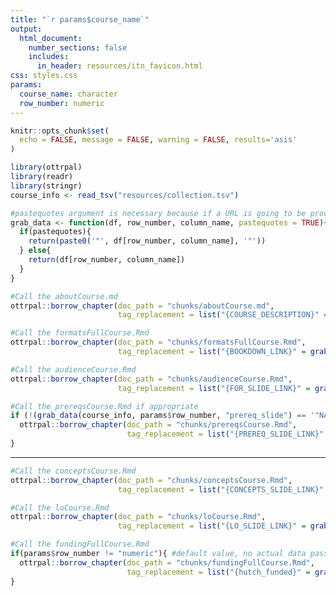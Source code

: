 ```yaml
---
title: "`r params$course_name`"
output:
  html_document:
    number_sections: false
    includes:
      in_header: resources/itn_favicon.html
css: styles.css
params:
  course_name: character
  row_number: numeric
---
```


```r
knitr::opts_chunk$set(
  echo = FALSE, message = FALSE, warning = FALSE, results='asis'
)
```

```r
library(ottrpal)
library(readr)
library(stringr)
course_info <- read_tsv("resources/collection.tsv")
```

```r
#pastequotes argument is necessary because if a URL is going to be processed within an R code block, it needs to be within quotes (any slides getting included with `ottrpal::include_slide` or checked for availability (e.g., leanpub and coursera) or to split multiples within a variable (e.g., audience))
grab_data <- function(df, row_number, column_name, pastequotes = TRUE){
  if(pastequotes){
    return(paste0('"', df[row_number, column_name], '"'))
  } else{
    return(df[row_number, column_name])
  }
}
```

```r
#Call the aboutCourse.md
ottrpal::borrow_chapter(doc_path = "chunks/aboutCourse.md",
                        tag_replacement = list("{COURSE_DESCRIPTION}" = grab_data(course_info, params$row_number, "description", pastequotes = FALSE), "{COURSE_CATEGORY}" = grab_data(course_info, params$row_number, "Category", pastequotes = FALSE), "{COURSE_LAUNCH}" = grab_data(course_info, params$row_number, "launch_date", pastequotes = FALSE)))
```



```r
#Call the formatsFullCourse.Rmd
ottrpal::borrow_chapter(doc_path = "chunks/formatsFullCourse.Rmd",
                        tag_replacement = list("{BOOKDOWN_LINK}" = grab_data(course_info, params$row_number, "BookdownLink", pastequotes = FALSE), "{GITHUB_LINK}" =  grab_data(course_info, params$row_number, "GithubLink", pastequotes = FALSE), "{COURSERA_LINK}" = grab_data(course_info, params$row_number, "CourseraLink"), "{LEANPUB_LINK}" =  grab_data(course_info, params$row_number, "LeanpubLink")))
```

```r
#Call the audienceCourse.Rmd
ottrpal::borrow_chapter(doc_path = "chunks/audienceCourse.Rmd",
                        tag_replacement = list("{FOR_SLIDE_LINK}" = grab_data(course_info, params$row_number, "for_slide"), "{COURSE_AUDIENCE}" = grab_data(course_info, params$row_number, "BroadAudience")))
```



```r
#Call the prereqsCourse.Rmd if appropriate
if (!(grab_data(course_info, params$row_number, "prereq_slide") == '"NA"')){
  ottrpal::borrow_chapter(doc_path = "chunks/prereqsCourse.Rmd",
                          tag_replacement = list("{PREREQ_SLIDE_LINK}" = grab_data(course_info, params$row_number, "prereq_slide")))
}
```

<hr>

```r
#Call the conceptsCourse.Rmd
ottrpal::borrow_chapter(doc_path = "chunks/conceptsCourse.Rmd",
                        tag_replacement = list("{CONCEPTS_SLIDE_LINK}" = grab_data(course_info, params$row_number, "concepts_slide")))
```

```r
#Call the loCourse.Rmd
ottrpal::borrow_chapter(doc_path = "chunks/loCourse.Rmd",
                        tag_replacement = list("{LO_SLIDE_LINK}" = grab_data(course_info, params$row_number, "lo_slide")))
```



```r
#Call the fundingFullCourse.Rmd
if(params$row_number != "numeric"){ #default value, no actual data passed
  ottrpal::borrow_chapter(doc_path = "chunks/fundingFullCourse.Rmd",
                          tag_replacement = list("{hutch_funded}" = grab_data(course_info, params$row_number, "hutch_funding", pastequotes = FALSE)))
}
```
